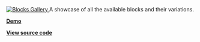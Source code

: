 
<a target="_blank" href="https://sh.reddit.com/r/Devvit/comments/18x085w/blocks_gallery/">
  <img src={BlocksGallery} alt="Blocks Gallery" style={{ width: '512px', borderRadius: '16px' }} />
</a>
A showcase of all the available blocks and their variations.

**[Demo](https://sh.reddit.com/r/Devvit/comments/18x085w/blocks_gallery/)**

**[View source code](https://github.com/reddit/devvit/tree/main/packages/apps/blocks-gallery)**
